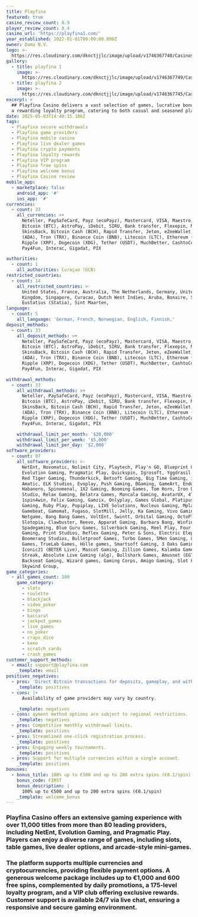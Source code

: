 ```yaml
---
title: Playfina
featured: true
casino_review_count: 8.9
player_review_count: 8.4
casino_url: 'https://playfina1.com/'
year_established: 2022-01-01T00:00:00.000Z
owner: Dama N.V.
logo: >-
  https://res.cloudinary.com/dknctjjlc/image/upload/v1746367740/Casinos/Playfina/Screenshot_2025-05-04_at_17.07.51_icrxis.png
gallery:
  - title: playfina 1
    image: >-
      https://res.cloudinary.com/dknctjjlc/image/upload/v1746367749/Casinos/Playfina/Screenshot_2025-05-04_at_17.08.13_vwdyr4.png
  - title: playfina 2
    image: >-
      https://res.cloudinary.com/dknctjjlc/image/upload/v1746367745/Casinos/Playfina/Screenshot_2025-05-04_at_17.08.29_neuhlj.png
excerpt: >
  ## Playfina Casino delivers a vast selection of games, lucrative bonuses, and
  a rewarding loyalty program, catering to both casual and seasoned players.
date: 2025-05-03T14:40:15.106Z
tags:
  - Playfina secure withdrawals
  - Playfina game providers
  - Playfina mobile casino
  - Playfina live dealer games
  - Playfina crypto payments
  - Playfina loyalty rewards
  - Playfina VIP program
  - Playfina free spins
  - Playfina welcome bonus
  - Playfina Casino review
mobile_app:
  - marketplace: false
    android_app: '#'
    ios_app: '#'
currencies:
  - count: 33
    all_currencies: >+
      Neteller, PaySafeCard, Payz (ecoPayz), Mastercard, VISA, Maestro, Neosurf,
      Bitcoin (BTC), AstroPay, iDebit, SIRU, Bank transfer, Flexepin, MiFinity,
      SkinsBack, Bitcoin Cash (BCH), Rapid Transfer, Jeton, eZeeWallet, Cardano
      (ADA), Tron (TRX), Binance Coin (BNB), Litecoin (LTC), Ethereum (ETH),
      Ripple (XRP), Dogecoin (XDG), Tether (USDT), MuchBetter, CashtoCode,
      Pay4Fun, Interac, Gigadat, PIX

authorities:
  - count: 1
    all_authorities: Curaçao (GCB)
restricted_countries:
  - count: 14
    all_restricted_countries: >-
      United States, France, Australia, The Netherlands, Germany, United
      Kingdom, Singapore, Curacao, Dutch West Indies, Aruba, Bonaire, Saba, Sint
      Eustatius (Statia), Sint Maarten,
language:
  - count: 5
    all_language: 'German, French, Norwegian, English, Finnish,'
deposit_methods:
  - count: 33
    all_deposit_methods: >+
      Neteller, PaySafeCard, Payz (ecoPayz), Mastercard, VISA, Maestro, Neosurf,
      Bitcoin (BTC), AstroPay, iDebit, SIRU, Bank transfer, Flexepin, MiFinity,
      SkinsBack, Bitcoin Cash (BCH), Rapid Transfer, Jeton, eZeeWallet, Cardano
      (ADA), Tron (TRX), Binance Coin (BNB), Litecoin (LTC), Ethereum (ETH),
      Ripple (XRP), Dogecoin (XDG), Tether (USDT), MuchBetter, CashtoCode,
      Pay4Fun, Interac, Gigadat, PIX

withdrawal_methods:
  - count: 33
    all_withdrawal_methods: >+
      Neteller, PaySafeCard, Payz (ecoPayz), Mastercard, VISA, Maestro, Neosurf,
      Bitcoin (BTC), AstroPay, iDebit, SIRU, Bank transfer, Flexepin, MiFinity,
      SkinsBack, Bitcoin Cash (BCH), Rapid Transfer, Jeton, eZeeWallet, Cardano
      (ADA), Tron (TRX), Binance Coin (BNB), Litecoin (LTC), Ethereum (ETH),
      Ripple (XRP), Dogecoin (XDG), Tether (USDT), MuchBetter, CashtoCode,
      Pay4Fun, Interac, Gigadat, PIX

    withdrawal_limit_per_month: '$20,000'
    withdrawal_limit_per_week: '$5,000'
    withdrawal_limit_per_day: '$2,000'
software_providers:
  - count: 97
    all_software_providers: >-
      NetEnt, Novomatic, Nolimit City, Playtech, Play'n GO, Blueprint Gaming,
      Evolution Gaming, Pragmatic Play, Quickspin, Igrosoft, Yggdrasil Gaming,
      Red Tiger Gaming, Thunderkick, Betsoft Gaming, Big Time Gaming, iSoftBet,
      Amatic, ELK Studios, Evoplay, Push Gaming, BGaming, GameArt, Endorphina,
      Habanero, Spinomenal, 1X2 Gaming, Booming Games, Tom Horn, Iron Dog
      Studio, Relax Gaming, Belatra Games, Mancala Gaming, AvatarUX, 4ThePlayer,
      1spin4win, Felix Gaming, Gamzix, Onlyplay, Games Global, Platipus, Hacksaw
      Gaming, Ruby Play, Popiplay, LIVE Solutions, Nucleus Gaming, Mplay,
      Gamebeat, Gamomat, Fugaso, SlotMill, Jelly, Ka Gaming, Vivo Gaming,
      Netgame, Bang Bang Games, VoltEnt, Swintt, Orbital Gaming, OctoPlay,
      Slotopia, Clawbuster, Reevo, Apparat Gaming, Barbara Bang, Winfinity,
      Spadegaming, Blue Guru Games, Silverback Gaming, Reel Play, Four Leaf
      Gaming, Print Studios, Reflex Gaming, Peter & Sons, Electric Elephant,
      Boomerang Studios, Bulletproof Games, Turbo Games, 5Men Gaming, Lucky
      Games, TrueLab Games, Hölle games, Smartsoft Gaming, 3 Oaks Gaming,
      Iconic21 (BETER Live), Mascot Gaming, Zillion Games, Kalamba Games, Lucky
      Streak, Absolute Live Gaming (alg), Bullshark Games, Amusnet (EGT),
      Backseat Gaming, Wizard games, Gaming Corps, Amigo Gaming, Slot Factory,
      Skywind Group,
game_categories:
  - all_games_count: 100
    game_category:
      - slots
      - roulette
      - blackjack
      - video_poker
      - bingo
      - baccarat
      - jackpot_games
      - live_games
      - no_poker
      - craps_dice
      - keno
      - scratch_cards
      - crash_games
customer_support_methods:
  - email: support@playfina.com
    _template: email
positives_negatives:
  - pros: 'Direct Bitcoin transactions for deposits, gameplay, and withdrawals.'
    _template: positives
  - cons: |+
      Availability of game providers may vary by country.

    _template: negatives
  - cons: ayment method options are subject to regional restrictions.
    _template: negatives
  - pros: Competitive monthly withdrawal limits.
    _template: positives
  - pros: Streamlined one-click registration process.
    _template: positives
  - pros: Engaging weekly tournaments.
    _template: positives
  - pros: Support for multiple currencies within a single account.
    _template: positives
bonuses:
  - bonus_title: 100% up to €500 and up to 200 extra spins (€0.1/spin)
    bonus_code: FIRST
    bonus_description: |
      100% up to €500 and up to 200 extra spins (€0.1/spin)
    _template: welcome_bonus
---
```


### Playfina Casino offers an extensive gaming experience with over 11,000 titles from more than 80 leading providers, including NetEnt, Evolution Gaming, and Pragmatic Play. Players can enjoy a diverse range of games, including slots, table games, live dealer options, and arcade-style mini-games. 

### The platform supports multiple currencies and cryptocurrencies, providing flexible payment options. A generous welcome package includes up to €1,000 and 600 free spins, complemented by daily promotions, a 175-level loyalty program, and a VIP club offering exclusive rewards. Customer support is available 24/7 via live chat, ensuring a responsive and secure gaming environment.
